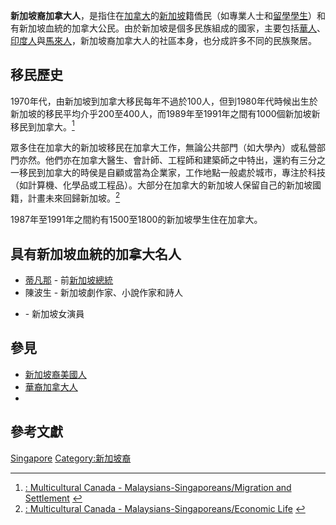 {{Infobox ethnic group
|group= 新加坡裔加拿大人<br>Singaporean Canadians
|population   =  '''1,390 ''' (2006)<ref>{{citation|url=http://www12.statcan.ca/census-recensement/2006/dp-pd/hlt/97-562/pages/page.cfm?Lang=E&Geo=PR&Code=01&Data=Count&Table=2&StartRec=1&Sort=3&Display=All&CSDFilter=5000|chapter=Ethnic origins, 2006 counts, for Canada, provinces and territories - 20% sample data|title=Ethnocultural Portrait of Canada|publisher=Statistics Canada|series=Census 2006|ref=CITEREFCensus2006|accessdate=2010-01-27|archive-date=2019-07-08|archive-url=https://web.archive.org/web/20190708075352/http://www12.statcan.ca/census-recensement/2006/dp-pd/hlt/97-562/pages/page.cfm?Lang=E&Geo=PR&Code=01&Data=Count&Table=2&StartRec=1&Sort=3&Display=All&CSDFilter=5000|dead-url=no}}</ref>
|image= 
|caption  = <small>[[Devan_Nair|Devan Nair]]</small>
|langs= [[加拿大英語|加拿大英語]]、[[新加坡英語|新加坡英語]]、[[加拿大法語|法語]] <br/>各種[[漢語|漢語]]（[[新加坡華語|新加坡華語]]、[[閩南話|閩南話]]、[[粵語|粵語]]）<br/>[[馬來語|馬來語]] <br/>[[淡米爾語|淡米爾語]] 
|popplace= [[多倫多|多倫多]]、[[溫哥華|溫哥華]]、 [[艾德蒙頓|艾德蒙頓]]
|rels= [[佛教|佛教]]、[[伊斯蘭教|伊斯蘭教]]、[[印度教|印度教]]、[[道教|道教]]、[[基督宗教|基督宗教]]
|related= [[華裔加拿大人|華裔加拿大人]]、{{link-en|印度裔加拿大人|Indo-Canadians}}
}}
'''新加坡裔加拿大人'''，是指住在[[加拿大|加拿大]]的[[新加坡|新加坡]]籍僑民（如專業人士和[[留學|留學學生]]）和有新加坡血統的加拿大公民。由於新加坡是個多民族組成的國家，主要包括[[華人|華人]]、[[印度人|印度人]]與[[馬來人|馬來人]]，新加坡裔加拿大人的社區本身，也分成許多不同的民族聚居。

== 移民歷史 ==
1970年代，由新加坡到加拿大移民每年不過於100人，但到1980年代時候出生於新加坡的移民平均介乎200至400人，而1989年至1991年之間有1000個新加坡新移民到加拿大。<ref>[http://multiculturalcanada.ca/Encyclopedia/A-Z/m3/2 : Multicultural Canada - Malaysians-Singaporeans/Migration and Settlement] {{webarchive|url=https://archive.is/20120712190848/http://multiculturalcanada.ca/Encyclopedia/A-Z/m3/2 |date=2012-07-12 }}</ref>

眾多住在加拿大的新加坡移民在加拿大工作，無論公共部門（如大學內）或私營部門亦然。他們亦在加拿大醫生、會計師、工程師和建築師之中特出，還約有三分之一移民到加拿大的時侯是自顧或當為企業家，工作地點一般處於城市，專注於科技（如計算機、化學品或工程品）。大部分在加拿大的新加坡人保留自己的新加坡國籍，計畫未來回歸新加坡。<ref>[http://multiculturalcanada.ca/Encyclopedia/A-Z/m3/3 : Multicultural Canada - Malaysians-Singaporeans/Economic Life] {{webarchive|url=https://archive.is/20120713080511/http://multiculturalcanada.ca/Encyclopedia/A-Z/m3/3 |date=2012-07-13 }}</ref>

1987年至1991年之間約有1500至1800的新加坡學生住在加拿大。

== 具有新加坡血統的加拿大名人 ==
* [[蒂凡那|蒂凡那]] - 前[[新加坡總統|新加坡總統]]
* 陳波生 - 新加坡劇作家、小說作家和詩人
* {{link-en|宋琇萱|Steph Song}} - 新加坡女演員

== 參見 ==
* [[新加坡裔美國人|新加坡裔美國人]]
* [[華裔加拿大人|華裔加拿大人]]
* {{link-en|淡米爾裔加拿大人|Tamil Canadian}}

== 參考文獻 ==
{{Reflist}}
{{海外新加坡裔}}
{{加拿大族群}}
[[Category:各族群加拿大人|Singapore]]
[[Category:新加坡裔|Category:新加坡裔]]